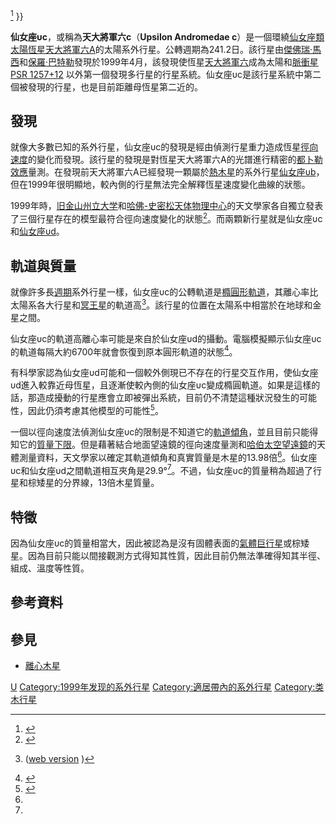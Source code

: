 {{Planetbox begin
| name=仙女座υc<br>Upsilon Andromedae c
}}
{{Planetbox image
| image = Upsilon And c.jpg
| caption = 星圖程式 [[Celestia|Celestia]] 模擬的仙女座υc
}}
{{Planetbox star
| star=[[天大將軍六|天大將軍六A]]
| constell=[[仙女座|仙女座]]
| RA={{RA|01|36|47.8}}
| DEC={{DEC|+41|24|20}}
| app_mag = 4.09
| dist_ly = 44.0 ± 0.1
| dist_pc = 13.49 ± 0.03
| class = F8V
| mass = 1.28
| radius = 1.480 ± 0.087
| temperature = 6074 ± 13.1
| metallicity = 0
| age = 3.3
}}
{{Planetbox orbit
| semimajor = 0.830 ± 0.048
| semimajor_gm = ~124.1
| semimajor_mas = ~61.5
| periastron = 0.612 ± 0.054
| periastron_gm = ~91.6
| apastron = 1.047 ± 0.077
| apastron_gm = ~9.11
| eccentricity = 0.262 ± 0.021
| period = 241.23 ± 0.30
| period_year = ~0.6604
| inclination = 7.9 ± 1<ref name="McArthur2010" />
| arg_peri = 245.5 ± 5.3
| t_peri = 2,450,158.1 ± 4.5 
| semi-amp = 55.6 ± 1.7   
}}
{{Planetbox character
| mass = 13.98{{±|2.3|5.3}}<ref name="McArthur2010">{{cite journal | url=http://hubblesite.org/pubinfo/pdf/2010/17/pdf.pdf | author=Barbara E. McArthur ''et al.'' | title=New Observational Constraints on the υ Andromedae system with data from the ''Hubble Space Telescope'' and Hobby-Eberly Telescope | bibcode=2010ApJ...715.1203M | doi=10.1088/0004-637X/715/2/1203 | volume=715 | issue=2 | pages=1203–1220 | journal=[[The_Astrophysical_Journal|The Astrophysical Journal]] | year=2010 | format=PDF | access-date=2012-02-19 | archive-url=https://web.archive.org/web/20110610220218/http://hubblesite.org/pubinfo/pdf/2010/17/pdf.pdf | archive-date=2011-06-10 | dead-url=yes }}</ref>  
}}
{{Planetbox discovery
| discovery_date = 1999年8月15日
| discovery_site=[[利克－卡內基系外行星巡天|利克－卡內基系外行星巡天]]<br>{{flag|USA}}
| discovery_method = [[徑向速度|徑向速度]]
| discoverers=[[保羅·巴特勒|Butler]], [[傑佛瑞·馬西|Marcy]] et al.
| discovery_status=已發表論文
}}
{{Planetbox catalog
| names=50 Andromedae c, Upsilon Andromedae Ac
}}
{{Planetbox reference
| star=Ups+And
| planet=c
}}
{{Planetbox end}}

'''仙女座υc'''，或稱為'''天大將軍六c'''（'''Upsilon Andromedae c'''）是一個環繞[[仙女座|仙女座]][[類太陽恆星|類太陽恆星]][[天大將軍六|天大將軍六A]]的太陽系外行星。公轉週期為241.2日。該行星由[[傑佛瑞·馬西|傑佛瑞·馬西]]和[[保羅·巴特勒|保羅·巴特勒]]發現於1999年4月，該發現使恆星[[天大將軍六|天大將軍六]]成為太陽和[[脈衝星|脈衝星]] [[PSR_1257+12|PSR 1257+12]] 以外第一個發現多行星的行星系統。仙女座υc是該行星系統中第二個被發現的行星，也是目前距離母恆星第二近的。

==發現==
就像大多數已知的系外行星，仙女座υc的發現是經由偵測行星重力造成恆星[[徑向速度|徑向速度]]的變化而發現。該行星的發現是對恆星天大將軍六A的光譜進行精密的[[都卜勒效應|都卜勒效應]]量測。在發現前天大將軍六A已經發現一顆屬於[[熱木星|熱木星]]的系外行星[[仙女座υb|仙女座υb]]，但在1999年很明顯地，較內側的行星無法完全解釋恆星速度變化曲線的狀態。

1999年時，[[旧金山州立大学|旧金山州立大学]]和[[哈佛-史密松天体物理中心|哈佛-史密松天体物理中心]]的天文學家各自獨立發表了三個行星存在的模型最符合徑向速度變化的狀態<ref>{{cite journal | url=http://www.iop.org/EJ/article/0004-637X/526/2/916/40403.html | author=Butler ''et al.'' | title=Evidence for Multiple Companions to υ Andromedae | journal=The [[Astrophysical_Journal|Astrophysical Journal]] |volume=526 | issue=2 | pages=916–927 | year=1999 | doi=10.1086/308035 | last2=Marcy | first2=Geoffrey W. | last3=Fischer | first3=Debra A. | last4=Brown | first4=Timothy M. | last5=Contos | first5=Adam R. | last6=Korzennik | first6=Sylvain G. | last7=Nisenson | first7=Peter | last8=Noyes | first8=Robert W. | bibcode=1999ApJ...526..916B}}</ref>。而兩顆新行星就是仙女座υc和[[仙女座υd|仙女座υd]]。

==軌道與質量==
就像許多長[[軌道週期|週期]]系外行星一樣，仙女座υc的公轉軌道是[[軌道離心率|橢圓形軌道]]，其離心率比太陽系各大行星和[[冥王星|冥王星]]的軌道高<ref>{{cite journal | url=http://www.iop.org/EJ/article/0004-637X/646/1/505/64046.html | author=Butler, R. ''et al.'' | title=Catalog of Nearby Exoplanets | journal=[[The_Astrophysical_Journal|The Astrophysical Journal]] | volume=646 | issue=1 | pages=505–522 | year=2006 | doi=10.1086/504701 | bibcode=2006ApJ...646..505B | arxiv=astro-ph/0607493 | access-date=2012-02-19 | archive-date=2019-12-07 | archive-url=https://web.archive.org/web/20191207150418/http://www.iop.org/EJ/article/0004-637X/646/1/505/64046.html | dead-url=no }} ([http://exoplanets.org/planets.shtml web version] {{Wayback|url=http://exoplanets.org/planets.shtml |date=20190305020910 }})</ref>。該行星的位置在太陽系中相當於在地球和金星之間。

仙女座υc的軌道高離心率可能是來自於仙女座υd的攝動。電腦模擬顯示仙女座υc的軌道每隔大約6700年就會恢復到原本圓形軌道的狀態<ref>{{cite journal|url=http://simbad.u-strasbg.fr/cgi-bin/cdsbib?2005Natur.434..873F|author=Ford, E. et al.|title=Planet-planet scattering in the upsilon Andromedae system|journal=[[Nature_(journal)|Nature]]|volume=434|pages=873–876|year=2005|doi=10.1038/nature03427|pmid=15829958|issue=7035|arxiv=astro-ph/0502441|bibcode=2005Natur.434..873F}}{{dead link|date=2017年11月 |bot=InternetArchiveBot |fix-attempted=yes }}</ref>。

有科學家認為仙女座υd可能和一個較外側現已不存在的行星交互作用，使仙女座υd進入較靠近母恆星，且逐漸使較內側的仙女座υc變成橢圓軌道。如果是這樣的話，那造成擾動的行星應會立即被彈出系統，目前仍不清楚這種狀況發生的可能性，因此仍須考慮其他模型的可能性<ref>{{cite arXiv | title=Extrasolar Planet Interactions | eprint=0801.3226v1 |class=astro-ph |year=2008 | author1=Rory Barnes | author2=Richard Greenberg}}</ref>。

一個以徑向速度法偵測仙女座υc的限制是不知道它的[[軌道傾角|軌道傾角]]，並且目前只能得知它的[[質量下限|質量下限]]。但是藉著結合地面望遠鏡的徑向速度量測和[[哈伯太空望遠鏡|哈伯太空望遠鏡]]的天體測量資料，天文學家以確定其軌道傾角和真實質量是木星的13.98倍<ref name="McArthur2010" />。仙女座υc和仙女座υd之間軌道相互夾角是29.9°<ref name="McArthur2010" />。不過，仙女座υc的質量稍為超過了行星和棕矮星的分界線，13倍木星質量。

==特徵==
因為仙女座υc的質量相當大，因此被認為是沒有固體表面的[[氣體巨行星|氣體巨行星]]或棕矮星。因為目前只能以間接觀測方式得知其性質，因此目前仍無法準確得知其半徑、組成、溫度等性質。

==參考資料==
{{reflist}}

==參見==
* [[離心木星|離心木星]]

{{Sky|01|36|47.8|+|41|24|20|43.9}}
{{Upsilon Andromedae}}
{{DEFAULTSORT:Upsilon Andromedae C}}
[[Category:仙女座|U]]
[[Category:1999年发现的系外行星|Category:1999年发现的系外行星]]
[[Category:適居帶內的系外行星|Category:適居帶內的系外行星]]
[[Category:类木行星|Category:类木行星]]